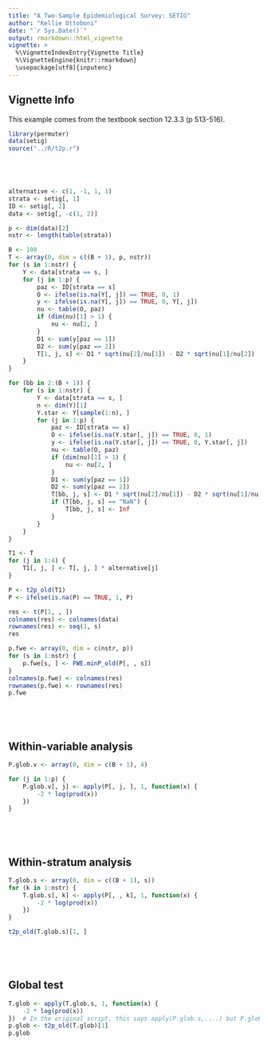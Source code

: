 ```yaml
---
title: "A Two-Sample Epidemiological Survey: SETIG"
author: "Kellie Ottoboni"
date: "`r Sys.Date()`"
output: rmarkdown::html_vignette
vignette: >
  %\VignetteIndexEntry{Vignette Title}
  %\VignetteEngine{knitr::rmarkdown}
  \usepackage[utf8]{inputenc}
---
```



## Vignette Info

This example comes from the textbook section 12.3.3 (p 513-516).

```r
library(permuter)
data(setig)
source("../R/t2p.r")



 


```

```r
alternative <- c(1, -1, 1, 1)
strata <- setig[, 1]
ID <- setig[, 2]
data <- setig[, -c(1, 2)]

p <- dim(data)[2]
nstr <- length(table(strata))

B <- 100
T <- array(0, dim = c((B + 1), p, nstr))
for (s in 1:nstr) {
    Y <- data[strata == s, ]
    for (j in 1:p) {
        paz <- ID[strata == s]
        O <- ifelse(is.na(Y[, j]) == TRUE, 0, 1)
        y <- ifelse(is.na(Y[, j]) == TRUE, 0, Y[, j])
        nu <- table(O, paz)
        if (dim(nu)[1] > 1) {
            nu <- nu[2, ]
        }
        D1 <- sum(y[paz == 1])
        D2 <- sum(y[paz == 2])
        T[1, j, s] <- D1 * sqrt(nu[2]/nu[1]) - D2 * sqrt(nu[1]/nu[2])
    }
}

for (bb in 2:(B + 1)) {
    for (s in 1:nstr) {
        Y <- data[strata == s, ]
        n <- dim(Y)[1]
        Y.star <- Y[sample(1:n), ]
        for (j in 1:p) {
            paz <- ID[strata == s]
            O <- ifelse(is.na(Y.star[, j]) == TRUE, 0, 1)
            y <- ifelse(is.na(Y.star[, j]) == TRUE, 0, Y.star[, j])
            nu <- table(O, paz)
            if (dim(nu)[1] > 1) {
                nu <- nu[2, ]
            }
            D1 <- sum(y[paz == 1])
            D2 <- sum(y[paz == 2])
            T[bb, j, s] <- D1 * sqrt(nu[2]/nu[1]) - D2 * sqrt(nu[1]/nu[2])
            if (T[bb, j, s] == "NaN") {
                T[bb, j, s] <- Inf
            }
        }
    }
}

T1 <- T
for (j in 1:4) {
    T1[, j, ] <- T[, j, ] * alternative[j]
}

P <- t2p_old(T1)
P <- ifelse(is.na(P) == TRUE, 1, P)

res <- t(P[1, , ])
colnames(res) <- colnames(data)
rownames(res) <- seq(1, s)
res

p.fwe <- array(0, dim = c(nstr, p))
for (s in 1:nstr) {
    p.fwe[s, ] <- FWE.minP_old(P[, , s])
}
colnames(p.fwe) <- colnames(res)
rownames(p.fwe) <- rownames(res)
p.fwe



 


```

## Within-variable analysis
```r
P.glob.v <- array(0, dim = c(B + 1), 4)

for (j in 1:p) {
    P.glob.v[, j] <- apply(P[, j, ], 1, function(x) {
        -2 * log(prod(x))
    })
}



 


```

## Within-stratum analysis
```r
T.glob.s <- array(0, dim = c((B + 1), s))
for (k in 1:nstr) {
    T.glob.s[, k] <- apply(P[, , k], 1, function(x) {
        -2 * log(prod(x))
    })
}

t2p_old(T.glob.s)[1, ]



 


```

## Global test
```r
T.glob <- apply(T.glob.s, 1, function(x) {
    -2 * log(prod(x))
})  # In the original script, this says apply(P.glob.s,....) but P.glob.s does not exist
p.glob <- t2p_old(T.glob)[1]
p.glob



 


```